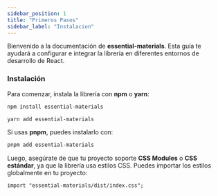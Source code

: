 ```yaml
---
sidebar_position: 1
title: "Primeros Pasos"
sidebar_label: "Instalacion"
---
```



Bienvenido a la documentación de **essential-materials**. Esta guía te ayudará a configurar e integrar la librería en diferentes entornos de desarrollo de React.

### Instalación

Para comenzar, instala la librería con **npm** o **yarn**:

```bash
npm install essential-materials
```

```bash
yarn add essential-materials
```

Si usas **pnpm**, puedes instalarlo con:

```bash
pnpm add essential-materials
```

Luego, asegúrate de que tu proyecto soporte **CSS Modules** o **CSS estándar**, ya que la librería usa estilos CSS. Puedes importar los estilos globalmente en tu proyecto:

```tsx
import "essential-materials/dist/index.css";
```